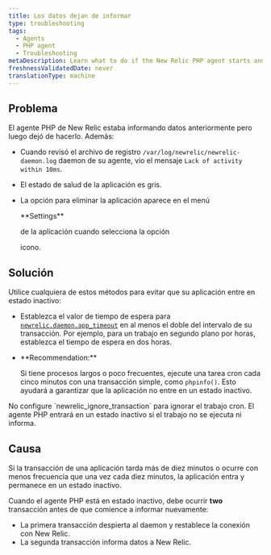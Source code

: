 ```yaml
---
title: Los datos dejan de informar
type: troubleshooting
tags:
  - Agents
  - PHP agent
  - Troubleshooting
metaDescription: Learn what to do if the New Relic PHP agent starts and then stops reporting data.
freshnessValidatedDate: never
translationType: machine
---
```


## Problema

El agente PHP de New Relic estaba informando datos anteriormente pero luego dejó de hacerlo. Además:

* Cuando revisó el archivo de registro `/var/log/newrelic/newrelic-daemon.log` daemon de su agente, vio el mensaje `Lack of activity within 10ms`.

* El estado de salud de la aplicación es gris.

* La opción para eliminar la aplicación aparece en el menú

  <DNT>
    **Settings**
  </DNT>

  de la aplicación cuando selecciona la opción

  <Icon name="fe-settings"/>

  icono.

## Solución

Utilice cualquiera de estos métodos para evitar que su aplicación entre en estado inactivo:

* Establezca el valor de tiempo de espera para [`newrelic.daemon.app_timeout`](/docs/agents/php-agent/configuration/php-agent-configuration#inivar-daemon-app_timeout) en al menos el doble del intervalo de su transacción. Por ejemplo, para un trabajo en segundo plano por horas, establezca el tiempo de espera en dos horas.

* <DNT>
    **Recommendation:**
  </DNT>

  Si tiene procesos largos o poco frecuentes, ejecute una tarea cron cada cinco minutos con una transacción simple, como `phpinfo()`. Esto ayudará a garantizar que la aplicación no entre en un estado inactivo.

<Callout variant="important">
  No configure `newrelic_ignore_transaction` para ignorar el trabajo cron. El agente PHP entrará en un estado inactivo si el trabajo no se ejecuta ni informa.
</Callout>

## Causa

Si la transacción de una aplicación tarda más de diez minutos o ocurre con menos frecuencia que una vez cada diez minutos, la aplicación entra y permanece en un estado inactivo.

Cuando el agente PHP está en estado inactivo, debe ocurrir <DNT>**two**</DNT> transacción antes de que comience a informar nuevamente:

* La primera transacción despierta al daemon y restablece la conexión con New Relic.
* La segunda transacción informa datos a New Relic.
